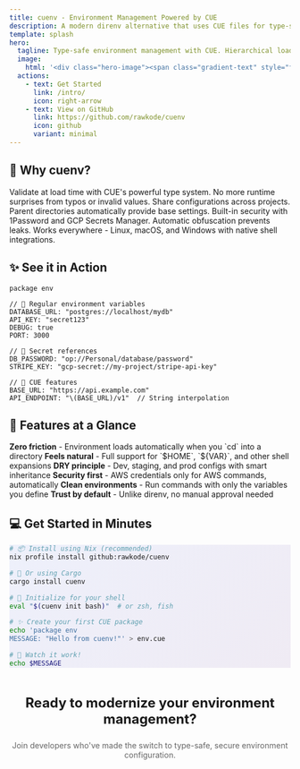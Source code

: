 ```yaml
---
title: cuenv - Environment Management Powered by CUE
description: A modern direnv alternative that uses CUE files for type-safe environment configuration
template: splash
hero:
  tagline: Type-safe environment management with CUE. Hierarchical loading, secret management, and cross-platform support.
  image:
    html: '<div class="hero-image"><span class="gradient-text" style="font-size: 4rem; font-weight: bold;">cuenv</span></div>'
  actions:
    - text: Get Started
      link: /intro/
      icon: right-arrow
    - text: View on GitHub
      link: https://github.com/rawkode/cuenv
      icon: github
      variant: minimal
---
```



## 🚀 Why cuenv?

<div class="animate-fade-in">
	<CardGrid stagger>
		<Card title="Type-Safe Configuration" icon="seti:config">
			<span class="gradient-text">Validate at load time</span> with CUE's
			powerful type system. No more runtime surprises from typos or invalid
			values.
		</Card>
		<Card title="Hierarchical Loading" icon="seti:folder">
			<span class="gradient-text">Share configurations</span> across projects.
			Parent directories automatically provide base settings.
		</Card>
		<Card title="Secret Management" icon="seti:lock">
			<span class="gradient-text">Built-in security</span> with 1Password and
			GCP Secrets Manager. Automatic obfuscation prevents leaks.
		</Card>
		<Card title="Cross-Platform" icon="seti:code">
			<span class="gradient-text">Works everywhere</span> - Linux, macOS, and
			Windows with native shell integrations.
		</Card>
	</CardGrid>
</div>

## ✨ See it in Action

<div class="feature-card">

```cue
package env

// 🔧 Regular environment variables
DATABASE_URL: "postgres://localhost/mydb"
API_KEY: "secret123"
DEBUG: true
PORT: 3000

// 🔐 Secret references
DB_PASSWORD: "op://Personal/database/password"
STRIPE_KEY: "gcp-secret://my-project/stripe-api-key"

// 🎯 CUE features
BASE_URL: "https://api.example.com"
API_ENDPOINT: "\(BASE_URL)/v1"  // String interpolation
```

</div>

## 🎯 Features at a Glance

<CardGrid>
	<Card title="Auto-loading" icon="rocket">
		<strong>Zero friction</strong> - Environment loads automatically when you
		`cd` into a directory
	</Card>
	<Card title="Shell Expansion" icon="terminal">
		<strong>Feels natural</strong> - Full support for `$HOME`, `${VAR}`, and
		other shell expansions
	</Card>
	<Card title="Environment Inheritance" icon="puzzle">
		<strong>DRY principle</strong> - Dev, staging, and prod configs with smart
		inheritance
	</Card>
	<Card title="Capability Filtering" icon="setting">
		<strong>Security first</strong> - AWS credentials only for AWS commands,
		automatically
	</Card>
	<Card title="Hermetic Execution" icon="document">
		<strong>Clean environments</strong> - Run commands with only the variables
		you define
	</Card>
	<Card title="No Allow Required" icon="check">
		<strong>Trust by default</strong> - Unlike direnv, no manual approval needed
	</Card>
</CardGrid>

## 💻 Get Started in Minutes

<div class="feature-card" style="background: linear-gradient(135deg, rgba(102,126,234,0.1) 0%, rgba(118,75,162,0.1) 100%);">

```bash
# 📦 Install using Nix (recommended)
nix profile install github:rawkode/cuenv

# 🦀 Or using Cargo
cargo install cuenv

# 🐚 Initialize for your shell
eval "$(cuenv init bash)"  # or zsh, fish

# ✨ Create your first CUE package
echo 'package env
MESSAGE: "Hello from cuenv!"' > env.cue

# 🎉 Watch it work!
echo $MESSAGE
```

</div>

<div style="text-align: center; margin-top: 3rem;">
	<h3 class="gradient-text" style="font-size: 1.5rem;">
		Ready to modernize your environment management?
	</h3>
	<p style="color: #666; margin-top: 1rem;">
		Join developers who've made the switch to type-safe, secure environment
		configuration.
	</p>
</div>
